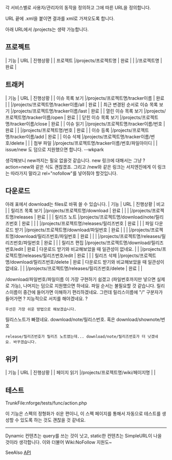 각 서비스별로 사용자/관리자의 동작을 정의하고 그에 따른 URL을 정의합니다.

URL 끝에 .xml을 붙이면 결과를 xml로 가져오도록 합니다.

아래 URL에서 /projects는 생략 가능합니다.
== 프로젝트 ==
| 기능 | URL | 진행상황 |
| 프로젝트 |/projects/프로젝트명 | 완료 |
| |/프로젝트명 | 완료 |
== 트래커 ==
| 기능 | URL | 진행상황 |
| 이슈 목록 보기 |/projects/프로젝트명/tracker이름 | 완료 |
| |/projects/프로젝트명/tracker이름/all | 완료 |
| 최근 변경된 순서로 이슈 목록 보기 |/projects/프로젝트명/tracker이름/last | 완료 |
| 열린 이슈 목록 보기 |/projects/프로젝트명/tracker이름/open | 완료 |
| 닫힌 이슈 목록 보기 |/projects/프로젝트명/tracker이름/close | 완료 |
| 이슈 읽기 |/projects/프로젝트명/tracker이름/번호 | 완료 |
| |/projects/프로젝트명/번호 | 완료 |
| 이슈 등록 |/projects/프로젝트명/tracker이름/add | 완료 |
| 이슈 삭제 |/projects/프로젝트명/tracker이름/번호/delete | |
| 첨부 파일 |/projects/프로젝트명/tracker이름/번호/파일아이디 | |
issue/new 도 덤으로 지원했으면 합니다. --wkpark

생각해보니 new까지는 필요 없을것 같습니다. new 링크에 대해서는 그냥 ?action=new와 같은 식도 괜찮겠죠.
그리고 /new와 같은 링크는 서치엔진에게 이 링크는 따라가지 말라고 rel="nofollow"를 넣어줘야 할것입니다.
== 다운로드 ==
아래 표에서 download는 files로 바꿔 쓸 수 있습니다.
| 기능 | URL | 진행상황 | 비고 |
| 릴리즈 목록 보기 |/projects/프로젝트명/download | 완료 | |
| |/projects/프로젝트명/releases | 완료 | |
| 릴리즈 노트 |/projects/프로젝트명/download/note/릴리즈번호 | 완료 | |
| |/projects/프로젝트명/releases/릴리즈번호 | 완료 | |
| 파일 다운로드 받기 |/projects/프로젝트명/download/파일번호 | 완료 | |
| |/projects/프로젝트명/download/릴리즈번호/파일번호 | 완료 | |
| |/projects/프로젝트명/releases/릴리즈번호/파일번호 | 완료 | |
| 릴리즈 편집 |/projects/프로젝트명/download/릴리즈번호/edit | 완료 | 다운로드 받기와 비교해보았을 때 일관성이 없네요. |
| |/projects/프로젝트명/releases/릴리즈번호/edit | 완료 | |
| 릴리즈 삭제 |/projects/프로젝트명/download/릴리즈번호/delete | 완료 | 다운로드 받기와 비교해보았을 때 일관성이 없네요. |
| |/projects/프로젝트명/releases/릴리즈번호/delete | 완료 | |

/download/파일번호/파일이름 이 가장 구현하기 쉽겠고 (파일번호까지만 넣으면 실제로 가능), 나머지는 덤으로 지원했으면 하네요. 파일 순서는 불필요할 것 같습니다. 릴리스이름이 중간에 들어가면 이해하기 편리하겠네요. 그런데 릴리스이름에 "/" 구분자가 들어가면 ? 지능적으로 서치를 해야겠네요. ?
 우선은 가장 쉬운 방법으로 해보겠습니다.

릴리스노트가 빠졌네요. download/note/릴리스번호. 혹은 download/shownote/번호
 release/릴리즈번호가 릴리즈 노트였는데... download/note/릴리즈번호가 더 낫겠네요. 바꾸겠습니다.

== 위키 ==
| 기능 | URL | 진행상황 |
| 페이지 읽기 |/projects/프로젝트명/wiki/페이지명 | |

== 테스트 ==
TrunkFile:nforge/tests/func/action.php

이 기능은 스펙의 정형화가 쉬운 편이니, 이 스펙 페이지를 통해서 자동으로 테스트를 생성할 수 있도록 하는 것도 괜찮을 것 같네요.
----
Dynamic 컨텐츠는 query를 쓰는 것이 낫고, static한 컨텐츠는 SimpleURL이 나을 것이라 생각합니다. 이와 더불어 Wiki:NoFollow 지원도~

SeeAlso [[API]]
